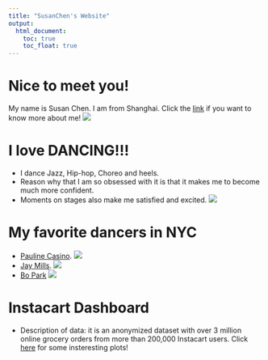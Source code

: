 ```yaml
---
title: "SusanChen's Website"
output: 
  html_document:
    toc: true
    toc_float: true
---
```


# Nice to meet you!

My name is Susan Chen. I am from Shanghai. Click the [link](about.html) if you want to know more about me!
![](images/Miami.jpg)

# I love DANCING!!!
* I dance Jazz, Hip-hop, Choreo and heels.
* Reason why that I am so obsessed with it is that it makes me to become much more confident.
* Moments on stages also make me satisfied and excited.
![](images/Dance.jpg)

# My favorite dancers in NYC 
* [Pauline Casino](https://www.instagram.com/pauline.casino/?hl=en).
![](images/Pauline.jpg)
* [Jay Mills](https://www.instagram.com/jaygotthemoves/?hl=en).
![](images/Jaymills.jpg)
* [Bo Park](https://www.instagram.com/boparkk/)
![](images/Bopark.jpg)

# Instacart Dashboard
* Description of data: it is an anonymized dataset with over 3 million online grocery orders from more than 200,000 Instacart users. 
Click [here](dashboard.html) for some insteresting plots!

